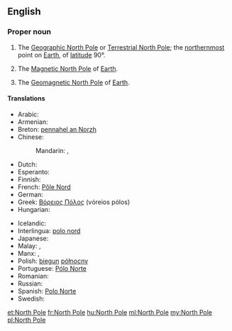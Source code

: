 {{also|north pole}}
==English==

===Proper noun===
{{wikipedia}}
{{en-proper noun|sg=[[north|North]] [[pole|Pole]]}}

# {{geography}} The [[Geographic North Pole]] or [[Terrestrial North Pole]]; the [[northernmost]] point on [[Earth]], of [[latitude]] 90°.
# {{geography}} The [[Magnetic North Pole]] of [[Earth]].
# {{geography}} The [[Geomagnetic North Pole]] of [[Earth]].

====Translations====
{{trans-top|northernmost point on Earth}}
* Arabic: {{t-|ar|القطب الشمالي|m|tr=al-quṭb al-šumāliyy|sc=Arab}}
* Armenian: {{t-|hy|Հյուսիսային բևեռ|tr=Hyusisayin beveṙ}}
* Breton: [[pennahel an Norzh]] {{m}}
* Chinese:
*: Mandarin: {{t-|cmn|北極|sc=Hani}}, {{t-|cmn|北极|tr=Běijí|sc=Hani}}
* Dutch: {{t+|nl|Noordpool|m}}
* Esperanto: {{t-|eo|Norda poluso}}
* Finnish: {{t+|fi|pohjoisnapa}}
* French: [[Pôle Nord]] {{m}}
* German: {{t+|de|Nordpol|m}}
* Greek: [[Βόρειος Πόλος]] {{m}} (vόreios pόlos)
* Hungarian: {{t+|hu|Északi-sark}}
{{trans-mid}}
* Icelandic: {{t-|is|Norðurheimskautið}}
* Interlingua: [[polo nord]]
* Japanese: {{t-|ja|北極|tr=ほっきょく, hokkyoku|sc=Jpan}}
* Malay: {{t-|ms|Kutub Syamali}}, {{t-|ms|Kutub Utara}}
* Manx: {{t-|gv|Ard y Twoaie|m}}, {{t-|gv|ard ny twoaie|m}}
* Polish: [[biegun]] [[północny]] {{m}}
* Portuguese: [[Pólo Norte]] {{m}}
* Romanian: {{t-|ro|Polul Nord|m}}
* Russian: {{t-|ru|Северный полюс|m|tr=Sévernyj póljus|sc=Cyrl}}
* Spanish: [[Polo Norte]] {{m}}
* Swedish: {{t+|sv|nordpolen|c}}
{{trans-bottom}}

[[et:North Pole]]
[[fr:North Pole]]
[[hu:North Pole]]
[[ml:North Pole]]
[[my:North Pole]]
[[pl:North Pole]]
